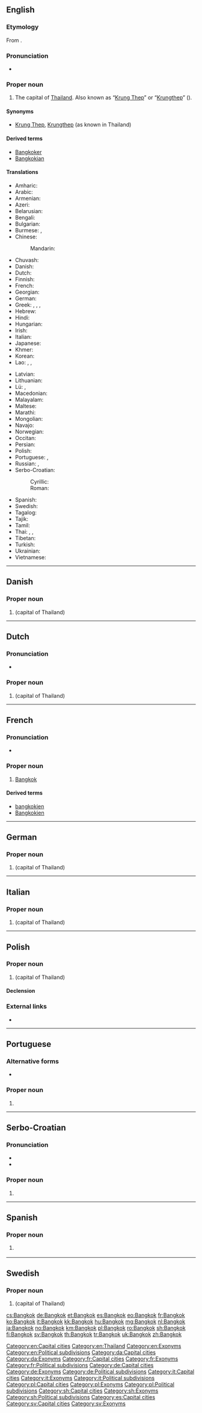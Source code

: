 ==English==
{{wikipedia}}

===Etymology===
From {{etyl|th|en}} {{term|บางกอก|lang=th}}.

===Pronunciation===
* {{IPA|/bæŋˈkɒk/|lang=en}}

===Proper noun===
{{en-proper noun}}

# The capital of [[Thailand]]. Also known as “[[Krung Thep]]” or “[[Krungthep]]” ({{l|th|กรุงเทพฯ}}).

====Synonyms====
* [[Krung Thep]], [[Krungthep]] (as known in Thailand)

====Derived terms====
* [[Bangkoker]]
* [[Bangkokian]]

====Translations====
{{trans-top|the capital of Thailand}}
* Amharic: {{t|am|ባንኮክ|tr=bankok|sc=Ethi}}
* Arabic: {{t|ar|بَانْكُوك|m}}
* Armenian: {{t|hy|Բանգկոկ}}
* Azeri: {{t|az|Banqkok}}
* Belarusian: {{t|be|Банко́к|m}}
* Bengali: {{t|bn|ব্যাংকক|tr=bæṃkôk|sc=Beng}}
* Bulgarian: {{t|bg|Банко́к|m}}
* Burmese: {{t|my|ဘန်ကောက်မြို့|sc=Mymr}}, {{t|my|ဗန်ကောက်|sc=Mymr}}
* Chinese:
*: Mandarin: {{t+|cmn|曼谷|tr=Màngǔ|sc=Hani}}
* Chuvash: {{t|cv|Бангкок|sc=Cyrl}}
* Danish: {{t|da|Bangkok}}
* Dutch: {{t+|nl|Bangkok}}
* Finnish: {{t+|fi|Bangkok}}
* French: {{t+|fr|Bangkok}}
* Georgian: {{t|ka|ბანგკოკი|sc=Geor}}
* German: {{t+|de|Bangkok|n}}
* Greek: {{t|el|Μπανκόκ|f}}, {{t|el|Μπαγκόκ|f}}, {{t+|el|Μπανγκόκ|f}}, {{t|el|Μπαγγόκ|f}}
* Hebrew: {{t|he|בנגקוק|tr=bangkok}}
* Hindi: {{t|hi|बैंकॉक}}
* Hungarian: {{t+|hu|Bangkok}}
* Irish: {{t|ga|Bancác}}
* Italian: {{t+|it|Bangkok}}
* Japanese: {{t+|ja|バンコク|tr=Bankoku}}
* Khmer: {{t+|km|បាងកក|tr=baang kɑɑk|sc=Khmr}}
* Korean: {{t|ko|방콕|sc=Hang}}
* Lao: {{t|lo|ບາງກອກ|sc=Laoo}}, {{t|lo|ບັງກອກ|sc=Laoo}}, {{t|lo|ກຸງເທບ|sc=Laoo}}
{{trans-mid}}
* Latvian: {{t|lv|Bangkoka}}
* Lithuanian: {{t|lt|Bankokas}}
* Lü: {{t|khb|ᦂᦳᧂᦒᦲᧇ}}, {{t|khb|ᦞᧂᦂᦸᧅᧈ}}
* Macedonian: {{t|mk|Бангкок|m|sc=Cyrl}}
* Malayalam: {{t|ml|ബാങ്കോക്ക്|sc=Mlym}}
* Maltese: {{t|mt|Bangkok}}
* Marathi: {{t|mr|बँगकॉक|sc=Deva|tr=bam̐gkŏk}}
* Mongolian: {{t|mn|Бангкок|sc=Cyrl}}
* Navajo: {{t|nv|Bánkoʼ}}
* Norwegian: {{t+|no|Bangkok}}
* Occitan: {{t|oc|Bangkòk|m}}
* Persian: {{t|fa|بانکوک|tr=bânkok}}
* Polish: {{t+|pl|Bangkok|m}}
* Portuguese: {{t|pt|Bangkok|f}}, {{t|pt|Banguecoque|f}}
* Russian: {{t+|ru|Бангко́к|m}}, {{t+|ru|Банко́к|m}} {{qualifier|obsolete}}
* Serbo-Croatian:
*: Cyrillic: {{t|sh|Бангкок|m|sc=Cyrl}}
*: Roman: {{t+|sh|Bangkok|m}}
* Spanish: {{t+|es|Bangkok|m}}
* Swedish: {{t+|sv|Bangkok}}
* Tagalog: {{t|tl|Bangkok}}
* Tajik: {{t|tg|Бангкок|m|sc=Cyrl}}
* Tamil: {{t|ta|பேங்காக்|sc=Taml}}
* Thai: {{t+|th|กรุงเทพมหานคร|tr=grungtâyp máhăa nákon}}, {{t+|th|บางกอก|tr=baanggòk}}, {{t+|th|กรุงเทพฯ|tr=grungtâyp}}
* Tibetan: {{t|bo|པན་ཀོག|sc=Tibt}}
* Turkish: {{t+|tr|Bangkok}}
* Ukrainian: {{t|uk|Бангко́к|m}}
* Vietnamese: {{t|vi|Băng Cốc}}
{{trans-bottom}}

[[Category:en:Capital cities]]
[[Category:en:Thailand]]
[[Category:en:Exonyms]]
[[Category:en:Political subdivisions]]

----

==Danish==
{{wikipedia|lang=da}}

===Proper noun===
{{head|da|proper noun}}

# {{l|en|Bangkok}} (capital of Thailand)

[[Category:da:Capital cities]]
[[Category:da:Exonyms]]

----

==Dutch==
{{wikipedia|lang=nl}}

===Pronunciation===
* {{audio|Nl-Bangkok.ogg|Audio|lang=nl}}

===Proper noun===
{{head|nl|proper noun}}

# {{l|en|Bangkok}} (capital of Thailand)

{{topics|nl|Cities in Thailand|Capital cities|Exonyms}}

----

==French==
{{wikipedia|lang=fr}}

===Pronunciation===
* {{IPA|lang=fr|/bɑ̃.kɔk/}}

===Proper noun===
{{fr-proper noun|m}}

# [[Bangkok#English|Bangkok]]

====Derived terms====
* [[bangkokien]] {{pos a}}
* [[Bangkokien]] {{pos n}}

[[Category:fr:Capital cities]]
[[Category:fr:Exonyms]]
[[Category:fr:Political subdivisions]]

----

==German==
{{wikipedia|lang=de}}

===Proper noun===
{{de-proper noun|n}}

# {{l|en|Bangkok}} (capital of Thailand)

[[Category:de:Capital cities]]
[[Category:de:Exonyms]]
[[Category:de:Political subdivisions]]

----

==Italian==

===Proper noun===
{{it-proper noun}}

# {{l|en|Bangkok}} (capital of Thailand)

[[Category:it:Capital cities]]
[[Category:it:Exonyms]]
[[Category:it:Political subdivisions]]

----

==Polish==
{{wikipedia|lang=pl}}

===Proper noun===
{{pl-proper noun|m-in}}

# {{l|en|Bangkok}} (capital of Thailand)

====Declension====
{{pl-decl-noun-sing|Bangkok|Bangkoku|Bangkokowi|Bangkok|Bangkokiem|Bangkoku|Bangkoku}}

===External links===
* {{R:PWN}}

[[Category:pl:Capital cities]]
[[Category:pl:Exonyms]]
[[Category:pl:Political subdivisions]]

----

==Portuguese==

===Alternative forms===
* {{l|pt|Banguecoque}}

===Proper noun===
{{pt-proper noun|f}}

# {{place|pt|capital city|c/Thailand|t1=Bangkok}}

----

==Serbo-Croatian==

===Pronunciation===
* {{IPA|/bǎnɡkok/|lang=sh}}
* {{hyphenation|Bang|kok|lang=sh}}

===Proper noun===
{{sh-proper noun|g=m|head=Bàngkok|r|Бангкок|Ба̀нгкок}}

# {{l|en|Bangkok}}

[[Category:sh:Capital cities]]
[[Category:sh:Exonyms]]
[[Category:sh:Political subdivisions]]

----

==Spanish==
{{wikipedia|lang=es}}

===Proper noun===
{{es-proper noun}}

# {{l|en|Bangkok}} {{gloss|the capital of Thailand}}

[[Category:es:Capital cities]]

----

==Swedish==
{{wikipedia|lang=sv}}

===Proper noun===
{{head|sv|proper noun}}

# {{l|en|Bangkok}} (capital of Thailand)

[[Category:sv:Capital cities]]
[[Category:sv:Exonyms]]

[[cs:Bangkok]]
[[de:Bangkok]]
[[et:Bangkok]]
[[es:Bangkok]]
[[eo:Bangkok]]
[[fr:Bangkok]]
[[ko:Bangkok]]
[[it:Bangkok]]
[[kk:Bangkok]]
[[hu:Bangkok]]
[[mg:Bangkok]]
[[nl:Bangkok]]
[[ja:Bangkok]]
[[no:Bangkok]]
[[km:Bangkok]]
[[pl:Bangkok]]
[[ro:Bangkok]]
[[sh:Bangkok]]
[[fi:Bangkok]]
[[sv:Bangkok]]
[[th:Bangkok]]
[[tr:Bangkok]]
[[uk:Bangkok]]
[[zh:Bangkok]]